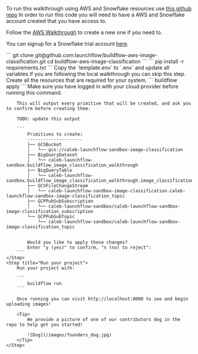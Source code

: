 
To run this walkthrough using AWS and Snowflake resources use [this github repo](https://github.com/launchflow/buildflow-aws-image-classification)
<Note>
In order to run this code you will need to have a AWS and Snowflake account created that you have access to.

Follow the [AWS Walkthrough](https://docs.aws.amazon.com/accounts/latest/reference/manage-acct-creating.html) to create a new one if you need to.

You can signup for a Snowflake trial account [here](https://docs.snowflake.com/en/user-guide/admin-trial-account#signing-up-for-a-trial-account).
</Note>

<Steps>
    <Step title="Clone the GitHub Repo">
```
git clone git@github.com:launchflow/buildflow-aws-image-classification.git 
cd buildflow-aws-image-classification
```
    </Step>
    <Step title="Install your requirements">
        ```
            pip install -r requirements.txt
        ```
    </Step>
    <Step title="Create a .env file">
        Copy the `template.env` to `.env` and update all variables
    </Step>
    <Step title="Create your resources">
        <Tip>
            If you are following the local walkthrough you can skip this step.
        </Tip> 
        Create all the resources that are required for your system.
        ```
            buildflow apply
        ```
        <Tip>
            Make sure you have logged in with your cloud provider before running this command.
        </Tip>

        This will output every primitive that will be created, and ask you to confirm before creating them:

        TODO: update this output

        ```
            Primitives to create:
            ---------------------
            ├── GCSBucket
            │   └── gcs://caleb-launchflow-sandbox-image-classification
            ├── BigQueryDataset
            │   └── caleb-launchflow-sandbox.buildflow_image_classification_walkthrough
            ├── BigQueryTable
            │   └── caleb-launchflow-sandbox.buildflow_image_classification_walkthrough.image_classification
            ├── GCSFileChangeStream
            │   └── caleb-launchflow-sandbox-image-classification.caleb-launchflow-sandbox-image-classification_topic
            ├── GCPPubSubSubscription
            │   └── caleb-launchflow-sandbox/caleb-launchflow-sandbox-image-classification_subscription
            └── GCPPubSubTopic
                └── caleb-launchflow-sandbox/caleb-launchflow-sandbox-image-classification_topic


            Would you like to apply these changes?
            Enter "y (yes)" to confirm, "n (no) to reject":
        ```
    </Step>
    <Step title="Run your project">
        Run your project with:

        ```
            buildflow run
        ```

        Once running you can visit http://localhost:8000 to see and begin uploading images!

        <Tip>
            We provide a picture of one of our contributors dog in the repo to help get you started!

            ![Dog](/images/founders_dog.jpg)
        </Tip>
    </Step>
</Steps>


